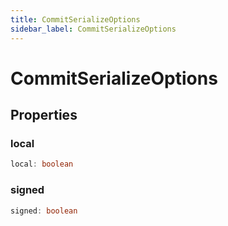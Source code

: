```yaml
---
title: CommitSerializeOptions
sidebar_label: CommitSerializeOptions
---
```


# CommitSerializeOptions

## Properties

### local

```typescript
local: boolean
```

### signed

```typescript
signed: boolean
```

